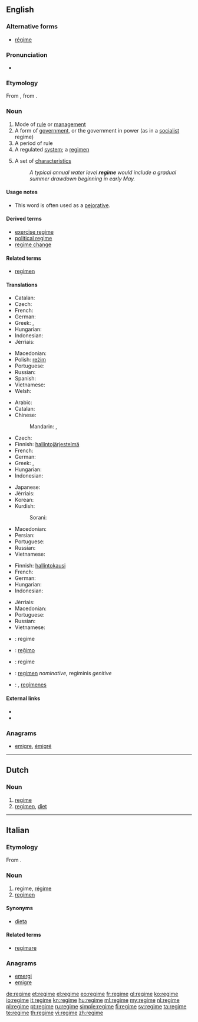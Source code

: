 {{also|Regime|régime}}
==English==
{{wikipedia}}

===Alternative forms===
* [[régime]]

===Pronunciation===
* {{IPA|/rəˈʒim/|/ˈreɪʒim/}}

===Etymology===
From {{etyl|fr}} {{term|régime|lang=fr}}, from {{etyl|la}} {{term|regimen||direction, government|lang=la}}.

===Noun===
{{en-noun}}

# Mode of [[rule]] or [[management]]
# A form of [[government]], or the government in power (as in a [[socialist]] regime)
# A period of rule
# A regulated [[system]]; a [[regimen]]
# {{hydrology}} A set of [[characteristics]]
#: ''A typical annual water level '''regime''' would include a gradual summer drawdown beginning in early May.''

====Usage notes====
* This word is often used as a [[pejorative]].

====Derived terms====
* [[exercise regime]]
* [[political regime]]
* [[regime change]]

====Related terms====
* [[regimen]]

====Translations====
{{trans-top|mode of rule or management}}
* Catalan: {{t-|ca|règim|m}}
* Czech: {{t-|cs|režim|m}}
* French: {{t+|fr|régime|m}}
* German: {{t+|de|Regime|n}}
* Greek: {{t+|el|σύστημα|n|tr=sýstima|sc=Grek}}, {{t+|el|διοίκηση|f|tr=dioíkisi|sc=Grek}}
* Hungarian: {{t-|hu|rezsim}}
* Indonesian: {{t+|id|rezim}}
* Jèrriais: {{tø|roa-jer|régînme|m}}
{{trans-mid}}
* Macedonian: {{t-|mk|режим|m|tr=réžim|sc=Cyrl}}
* Polish: [[reżim]] {{m}}
* Portuguese: {{t+|pt|regime|m}}
* Russian: {{t+|ru|режим|m|tr=režím}}
* Spanish: {{t+|es|régimen|m}}
* Vietnamese: {{t+|vi|chế độ}}
* Welsh: {{t+|cy|cyfundrefn|f}}
{{trans-bottom}}

{{trans-top|form of government}}
* Arabic: {{t+|ar|نظام|m|tr=niZaam}}
* Catalan: {{t-|ca|règim|m}}
* Chinese:
*: Mandarin: {{t|cmn|政權|sc=Hani}}, {{t|cmn|政权|tr=zhèngquán|sc=Hani}}
* Czech: {{t-|cs|režim|m}}
* Finnish: [[hallintojärjestelmä]]
* French: {{t+|fr|régime|m}}
* German: {{t+|de|Regime|n}}
* Greek: {{t+|el|καθεστώς|n|tr=kathestós|sc=Grek}}, {{t+|el|πολίτευμα|n|tr=polítevma|sc=Grek}}
* Hungarian: {{t-|hu|rezsim}}
* Indonesian: {{t+|id|rezim}}
{{trans-mid}}
* Japanese: {{t+|ja|政権|tr=せいけん, seiken}}
* Jèrriais: {{tø|roa-jer|régînme|m}}
* Korean: {{t+|ko|정권|tr=jeonggwon|sc=Hang}}
* Kurdish:
*: Sorani: {{ku-Arab|[[ڕژێم]]}}
* Macedonian: {{t-|mk|режим|m|tr=réžim|sc=Cyrl}}
* Persian: {{t+|fa|رژیم|tr=režim|sc=fa-Arab}}
* Portuguese: {{t+|pt|regime|m}}
* Russian: {{t+|ru|режим|m|tr=režím}}
* Vietnamese: {{t+|vi|chế độ}}
{{trans-bottom}}

{{trans-top|period of rule}}
* Finnish: [[hallintokausi]]
* French: {{t+|fr|régime|m}}
* German: {{t+|de|Regime|n}}
* Hungarian: {{t-|hu|rezsim}}
* Indonesian: {{t+|id|rezim}}
{{trans-mid}}
* Jèrriais: {{tø|roa-jer|régînme|m}}
* Macedonian: {{t-|mk|режим|m|tr=réžim|sc=Cyrl}}
* Portuguese: {{t+|pt|regime|m}}
* Russian: {{t+|ru|режим|m|tr=režím}}
* Vietnamese: {{t+|vi|chế độ}}
{{trans-bottom}}

{{checktrans-top}}
* {{ttbc|nl}}: regime
* {{ttbc|eo}}: [[reĝimo]]
* {{ttbc|it}}: regime
{{trans-mid}}
* {{ttbc|la}}: [[regimen]] ''nominative'', regiminis ''genitive''
* {{ttbc|es}}: {{t+|es|régimen|m}}, [[regímenes]] {{m|p}}
{{trans-bottom}}

====External links====
* {{R:Webster 1913}}
* {{R:Century 1911}}

===Anagrams===
* [[emigre#English|emigre]], [[émigré#English|émigré]]

----

==Dutch==

===Noun===
{{nl-noun|n|regimes|regimetje}}

# [[#English|regime]]
# [[regimen]], [[diet]]

----

==Italian==

===Etymology===
From {{etyl|la|it}} {{term|regimen|lang=la}}.

===Noun===
{{it-noun|regim|m|e|i}}

# regime, [[régime]]
# [[regimen]]

====Synonyms====
* [[dieta]]

====Related terms====
* [[regimare]]

===Anagrams===
* [[emergi#Italian|emergi]]
* [[emigre#Italian|emigre]]

[[de:regime]]
[[et:regime]]
[[el:regime]]
[[eo:regime]]
[[fr:regime]]
[[gl:regime]]
[[ko:regime]]
[[io:regime]]
[[it:regime]]
[[kn:regime]]
[[hu:regime]]
[[ml:regime]]
[[my:regime]]
[[nl:regime]]
[[pl:regime]]
[[pt:regime]]
[[ru:regime]]
[[simple:regime]]
[[fi:regime]]
[[sv:regime]]
[[ta:regime]]
[[te:regime]]
[[th:regime]]
[[vi:regime]]
[[zh:regime]]